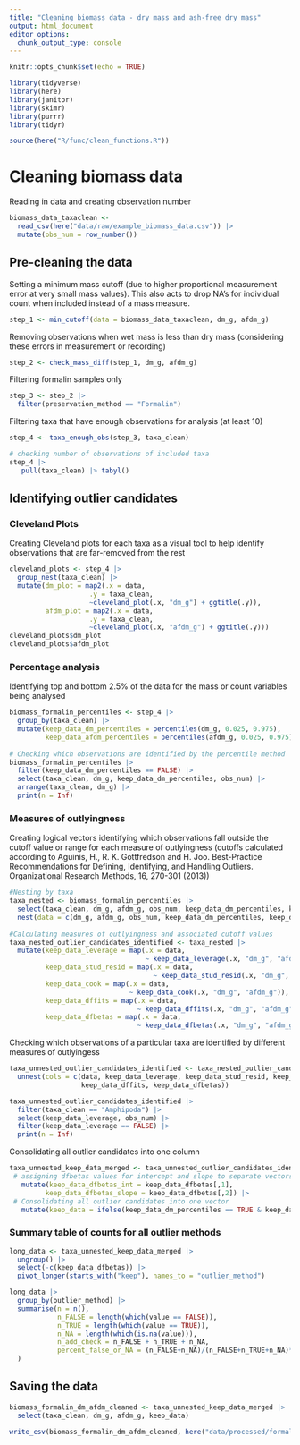 ```yaml
---
title: "Cleaning biomass data - dry mass and ash-free dry mass"
output: html_document
editor_options: 
  chunk_output_type: console
---
```


```r
knitr::opts_chunk$set(echo = TRUE)

library(tidyverse)
library(here)
library(janitor)
library(skimr)
library(purrr)
library(tidyr)

source(here("R/func/clean_functions.R"))
```

# Cleaning biomass data

Reading in data and creating observation number

```r
biomass_data_taxaclean <-
  read_csv(here("data/raw/example_biomass_data.csv")) |> 
  mutate(obs_num = row_number())
```

## Pre-cleaning the data

Setting a minimum mass cutoff (due to higher proportional measurement error at very small mass values). This also acts to drop NA's for individual count when included instead of a mass measure. 

```r
step_1 <- min_cutoff(data = biomass_data_taxaclean, dm_g, afdm_g)  
```

Removing observations when wet mass is less than dry mass (considering these errors in measurement or recording)

```r
step_2 <- check_mass_diff(step_1, dm_g, afdm_g)
```

Filtering formalin samples only

```r
step_3 <- step_2 |>
  filter(preservation_method == "Formalin")
```

Filtering taxa that have enough observations for analysis (at least 10)

```r
step_4 <- taxa_enough_obs(step_3, taxa_clean)

# checking number of observations of included taxa
step_4 |>
   pull(taxa_clean) |> tabyl()
```

## Identifying outlier candidates

### Cleveland Plots

Creating Cleveland plots for each taxa as a visual tool to help identify observations that are far-removed from the rest

```r
cleveland_plots <- step_4 |>
  group_nest(taxa_clean) |>
  mutate(dm_plot = map2(.x = data,
                    .y = taxa_clean,
                    ~cleveland_plot(.x, "dm_g") + ggtitle(.y)),
         afdm_plot = map2(.x = data,
                    .y = taxa_clean,
                    ~cleveland_plot(.x, "afdm_g") + ggtitle(.y)))
cleveland_plots$dm_plot
cleveland_plots$afdm_plot
```

### Percentage analysis 

Identifying top and bottom 2.5% of the data for the mass or count variables being analysed

```r
biomass_formalin_percentiles <- step_4 |>
  group_by(taxa_clean) |>
  mutate(keep_data_dm_percentiles = percentiles(dm_g, 0.025, 0.975),
         keep_data_afdm_percentiles = percentiles(afdm_g, 0.025, 0.975))
  
# Checking which observations are identified by the percentile method
biomass_formalin_percentiles |> 
  filter(keep_data_dm_percentiles == FALSE) |> 
  select(taxa_clean, dm_g, keep_data_dm_percentiles, obs_num) |>
  arrange(taxa_clean, dm_g) |>
  print(n = Inf)
```

### Measures of outlyingness

Creating logical vectors identifying which observations fall outside the cutoff value or range for each measure of outlyingness (cutoffs calculated according to Aguinis, H., R. K. Gottfredson and H. Joo. Best-Practice Recommendations for Defining, Identifying, and Handling Outliers. Organizational Research Methods, 16, 270-301 (2013))

```r
#Nesting by taxa
taxa_nested <- biomass_formalin_percentiles |> 
  select(taxa_clean, dm_g, afdm_g, obs_num, keep_data_dm_percentiles, keep_data_afdm_percentiles) |> 
  nest(data = c(dm_g, afdm_g, obs_num, keep_data_dm_percentiles, keep_data_afdm_percentiles))
  
#Calculating measures of outlyingness and associated cutoff values
taxa_nested_outlier_candidates_identified <- taxa_nested |> 
  mutate(keep_data_leverage = map(.x = data,
                                  ~ keep_data_leverage(.x, "dm_g", "afdm_g")),
         keep_data_stud_resid = map(.x = data,
                                    ~ keep_data_stud_resid(.x, "dm_g", "afdm_g")),
         keep_data_cook = map(.x = data,
                              ~ keep_data_cook(.x, "dm_g", "afdm_g")),
         keep_data_dffits = map(.x = data,
                                ~ keep_data_dffits(.x, "dm_g", "afdm_g")),
         keep_data_dfbetas = map(.x = data,
                                ~ keep_data_dfbetas(.x, "dm_g", "afdm_g")))
```

Checking which observations of a particular taxa are identified by different measures of outlyingess

```r
taxa_unnested_outlier_candidates_identified <- taxa_nested_outlier_candidates_identified |>
  unnest(cols = c(data, keep_data_leverage, keep_data_stud_resid, keep_data_cook, 
                  keep_data_dffits, keep_data_dfbetas)) 

taxa_unnested_outlier_candidates_identified |>
  filter(taxa_clean == "Amphipoda") |>
  select(keep_data_leverage, obs_num) |>
  filter(keep_data_leverage == FALSE) |>
  print(n = Inf)
```

Consolidating all outlier candidates into one column

```r
taxa_unnested_keep_data_merged <- taxa_unnested_outlier_candidates_identified |>
 # assigning dfbetas values for intercept and slope to separate vectors
   mutate(keep_data_dfbetas_int = keep_data_dfbetas[,1], 
         keep_data_dfbetas_slope = keep_data_dfbetas[,2]) |>
 # Consolidating all outlier candidates into one vector
   mutate(keep_data = ifelse(keep_data_dm_percentiles == TRUE & keep_data_afdm_percentiles == TRUE & keep_data_cook == TRUE & keep_data_leverage == TRUE & keep_data_stud_resid == TRUE & keep_data_dffits == TRUE & keep_data_dfbetas_int == TRUE & keep_data_dfbetas_slope == TRUE, TRUE, FALSE)) 
```

### Summary table of counts for all outlier methods 

```r
long_data <- taxa_unnested_keep_data_merged |> 
  ungroup() |> 
  select(-c(keep_data_dfbetas)) |> 
  pivot_longer(starts_with("keep"), names_to = "outlier_method") 

long_data |> 
  group_by(outlier_method) |> 
  summarise(n = n(),
            n_FALSE = length(which(value == FALSE)),
            n_TRUE = length(which(value == TRUE)),
            n_NA = length(which(is.na(value))),
            n_add_check = n_FALSE + n_TRUE + n_NA,
            percent_false_or_NA = (n_FALSE+n_NA)/(n_FALSE+n_TRUE+n_NA)*100
  )
```

## Saving the data
```r
biomass_formalin_dm_afdm_cleaned <- taxa_unnested_keep_data_merged |>
  select(taxa_clean, dm_g, afdm_g, keep_data)

write_csv(biomass_formalin_dm_afdm_cleaned, here("data/processed/formalin/dm_afdm/biomass_formalin_dm_afdm_cleaned.csv"))
```

